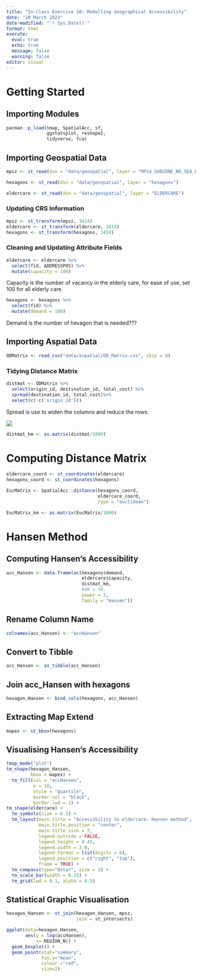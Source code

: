```yaml
---
title: "In-Class Exercise 10: Modelling Geographical Accessibility"
date: "20 March 2023"
date-modified: "`r Sys.Date()`"
format: html
execute:
  eval: true
  echo: true
  message: false
  warning: false
editor: visual
---
```


# Getting Started

## Importing Modules

```r
pacman::p_load(tmap, SpatialAcc, sf, 
               ggstatsplot, reshape2,
               tidyverse, fca)
```

## Importing Geospatial Data

```r
mpsz <- st_read(dsn = "data/geospatial", layer = "MP14_SUBZONE_NO_SEA_PL")

hexagons <- st_read(dsn = "data/geospatial", layer = "hexagons")

eldercare <- st_read(dsn = "data/geospatial", layer = "ELDERCARE") 
```

### Updating CRS Information

```r
mpsz <- st_transform(mpsz, 3414)
eldercare <- st_transform(eldercare, 3414)
hexagons <- st_transform(hexagons, 3414)
```

### Cleaning and Updating Attribute Fields

```r
eldercare <- eldercare %>%
  select(fid, ADDRESSPOS) %>%
  mutate(capacity = 100)
```

Capacity is the number of vacancy in the elderly care, for ease of use, set 100 for all elderly care.

```r
hexagons <- hexagons %>%
  select(fid) %>%
  mutate(demand = 100)
```

Demand is the number of hexagon that is needed???

## Importing Aspatial Data

```r
ODMatrix <- read_csv("data/aspatial/OD_Matrix.csv", skip = 0)
```

### Tidying Distance Matrix

```r
distmat <- ODMatrix %>%
  select(origin_id, destination_id, total_cost) %>%
  spread(destination_id, total_cost)%>%
  select(c(-c('origin_id')))
```

Spread is use to widen the columns and reduce the rows:

![](images/image-615940248.png)

```r
distmat_km <- as.matrix(distmat/1000)
```

# Computing Distance Matrix

```r
eldercare_coord <- st_coordinates(eldercare)
hexagons_coord <- st_coordinates(hexagons)
```

```r
EucMatrix <- SpatialAcc::distance(hexagons_coord,
                                  eldercare_coord, 
                                  type = "euclidean")
```

```r
EucMatrix_km <- as.matrix(EucMatrix/1000)
```

# Hansen Method

## Computing Hansen's Accessibility

```r
acc_Hansen <- data.frame(ac(hexagons$demand,
                            eldercare$capacity,
                            distmat_km, 
                            #d0 = 50,
                            power = 2, 
                            family = "Hansen"))
```

## Rename Column Name

```r
colnames(acc_Hansen) <- "accHansen"
```

## Convert to Tibble

```r
acc_Hansen <- as_tibble(acc_Hansen)
```

## Join acc_Hansen with hexagons

```r
hexagon_Hansen <- bind_cols(hexagons, acc_Hansen)
```

## Extracting Map Extend

```r
mapex <- st_bbox(hexagons)
```

## Visualising Hansen's Accessibility

```r
tmap_mode("plot")
tm_shape(hexagon_Hansen,
         bbox = mapex) + 
  tm_fill(col = "accHansen",
          n = 10,
          style = "quantile",
          border.col = "black",
          border.lwd = 1) +
tm_shape(eldercare) +
  tm_symbols(size = 0.1) +
  tm_layout(main.title = "Accessibility to eldercare: Hansen method",
            main.title.position = "center",
            main.title.size = 2,
            legend.outside = FALSE,
            legend.height = 0.45, 
            legend.width = 3.0,
            legend.format = list(digits = 6),
            legend.position = c("right", "top"),
            frame = TRUE) +
  tm_compass(type="8star", size = 2) +
  tm_scale_bar(width = 0.15) +
  tm_grid(lwd = 0.1, alpha = 0.5)
```

## Statistical Graphic Visualisation

```r
hexagon_Hansen <- st_join(hexagon_Hansen, mpsz, 
                          join = st_intersects)
```

```r
ggplot(data=hexagon_Hansen, 
       aes(y = log(accHansen), 
           x= REGION_N)) +
  geom_boxplot() +
  geom_point(stat="summary", 
             fun.y="mean", 
             colour ="red", 
             size=2)
```
